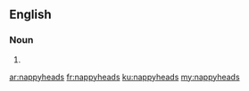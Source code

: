 ==English==

===Noun===
{{head|en|plural}}

# {{plural of|nappyhead|lang=en|nocat=1}}

[[ar:nappyheads]]
[[fr:nappyheads]]
[[ku:nappyheads]]
[[my:nappyheads]]